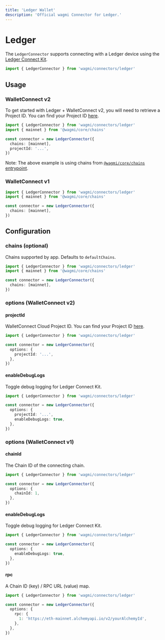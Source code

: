 ```yaml
---
title: 'Ledger Wallet'
description: 'Official wagmi Connector for Ledger.'
---
```


# Ledger

The `LedgerConnector` supports connecting with a Ledger device using the [Ledger Connect Kit](https://developers.ledger.com/docs/connect/introduction/).

```ts
import { LedgerConnector } from 'wagmi/connectors/ledger'
```

## Usage 

### WalletConnect v2

To get started with Ledger + WalletConnect v2, you will need to retrieve a Project ID. You can find your Project ID [here](https://cloud.walletconnect.com/sign-in).

```ts
import { LedgerConnector } from 'wagmi/connectors/ledger'
import { mainnet } from '@wagmi/core/chains'

const connector = new LedgerConnector({
  chains: [mainnet],
  projectId: '...',
})
```

Note: The above example is using chains from [`@wagmi/core/chains` entrypoint](/react/chains#wagmichains).

### WalletConnect v1

```ts
import { LedgerConnector } from 'wagmi/connectors/ledger'
import { mainnet } from '@wagmi/core/chains'

const connector = new LedgerConnector({
  chains: [mainnet],
})
```

## Configuration

### chains (optional)

Chains supported by app. Defaults to `defaultChains`.

```ts {5}
import { LedgerConnector } from 'wagmi/connectors/ledger'
import { mainnet } from '@wagmi/core/chains'

const connector = new LedgerConnector({
  chains: [mainnet],
})
```

### options (WalletConnect v2)

#### projectId

WalletConnect Cloud Project ID. You can find your Project ID [here](https://cloud.walletconnect.com/sign-in).

```ts {5}
import { LedgerConnector } from 'wagmi/connectors/ledger'

const connector = new LedgerConnector({
  options: {
    projectId: '...',
  },
})
```

#### enableDebugLogs

Toggle debug logging for Ledger Connect Kit.

```ts {6}
import { LedgerConnector } from 'wagmi/connectors/ledger'

const connector = new LedgerConnector({
  options: {
    projectId: '...',
    enableDebugLogs: true,
  },
})
```

### options (WalletConnect v1)

#### chainId

The Chain ID of the connecting chain.

```ts {5}
import { LedgerConnector } from 'wagmi/connectors/ledger'

const connector = new LedgerConnector({
  options: {
    chainId: 1,
  },
})
```

#### enableDebugLogs

Toggle debug logging for Ledger Connect Kit.

```ts {5}
import { LedgerConnector } from 'wagmi/connectors/ledger'

const connector = new LedgerConnector({
  options: {
    enableDebugLogs: true,
  },
})
```

#### rpc

A Chain ID (key) / RPC URL (value) map.

```ts {5-7}
import { LedgerConnector } from 'wagmi/connectors/ledger'

const connector = new LedgerConnector({
  options: {
    rpc: {
      1: 'https://eth-mainnet.alchemyapi.io/v2/yourAlchemyId',
    },
  },
})
```
